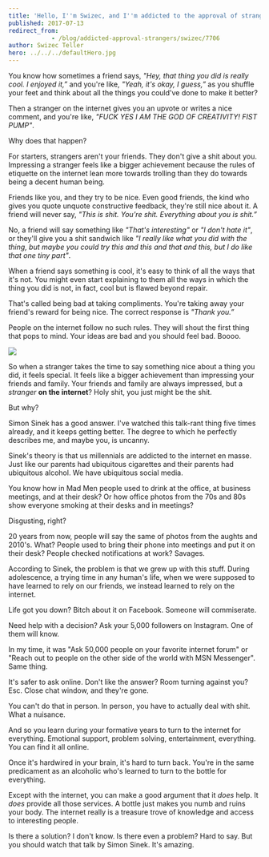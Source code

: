 ```yaml
---
title: 'Hello, I''m Swizec, and I''m addicted to the approval of strangers on the internet.'
published: 2017-07-13
redirect_from: 
            - /blog/addicted-approval-strangers/swizec/7706
author: Swizec Teller
hero: ../../../defaultHero.jpg
---
```

You know how sometimes a friend says, _"Hey, that thing you did is really cool. I enjoyed it,”_ and you're like, _"Yeah, it's okay, I guess,”_ as you shuffle your feet and think about all the things you could've done to make it better?



Then a stranger on the internet gives you an upvote or writes a nice comment, and you're like, _"FUCK YES I AM THE GOD OF CREATIVITY! FIST PUMP"_.



Why does that happen?



For starters, strangers aren't your friends. They don't give a shit about you. Impressing a stranger feels like a bigger achievement because the rules of etiquette on the internet lean more towards trolling than they do towards being a decent human being.



Friends like you, and they try to be nice. Even good friends, the kind who gives you quote unquote constructive feedback, they're still nice about it. A friend will never say, _"This is shit. You're shit. Everything about you is shit.”_



No, a friend will say something like _"That's interesting"_ or _"I don't hate it"_, or they'll give you a shit sandwich like _"I really like what you did with the thing, but maybe you could try this and this and that and this, but I do like that one tiny part"_.



When a friend says something is cool, it's easy to think of all the ways that it's not. You might even start explaining to them all the ways in which the thing you did is not, in fact, cool but is flawed beyond repair.



That's called being bad at taking compliments. You're taking away your friend's reward for being nice. The correct response is _"Thank you.”_



People on the internet follow no such rules. They will shout the first thing that pops to mind. Your ideas are bad and you should feel bad. Boooo.



![](./img/IjHUeOM.png)



So when a stranger takes the time to say something nice about a thing you did, it feels special. It feels like a bigger achievement than impressing your friends and family. Your friends and family are always impressed, but a _stranger_ **on the internet**? Holy shit, you just might be the shit.



But why?



Simon Sinek has a good answer. I've watched this talk-rant thing five times already, and it keeps getting better. The degree to which he perfectly describes me, and maybe you, is uncanny.





Sinek's theory is that us millennials are addicted to the internet en masse. Just like our parents had ubiquitous cigarettes and their parents had ubiquitous alcohol. We have ubiquitous social media.



You know how in Mad Men people used to drink at the office, at business meetings, and at their desk? Or how office photos from the 70s and 80s show everyone smoking at their desks and in meetings?



Disgusting, right?



20 years from now, people will say the same of photos from the aughts and 2010's. What? People used to bring their phone into meetings and put it on their desk? People checked notifications at work? Savages.



According to Sinek, the problem is that we grew up with this stuff. During adolescence, a trying time in any human's life, when we were supposed to have learned to rely on our friends, we instead learned to rely on the internet.



Life got you down? Bitch about it on Facebook. Someone will commiserate.



Need help with a decision? Ask your 5,000 followers on Instagram. One of them will know.



In my time, it was "Ask 50,000 people on your favorite internet forum" or "Reach out to people on the other side of the world with MSN Messenger". Same thing.



It's safer to ask online. Don't like the answer? Room turning against you? Esc. Close chat window, and they're gone.



You can't do that in person. In person, you have to actually deal with shit. What a nuisance.



And so you learn during your formative years to turn to the internet for everything. Emotional support, problem solving, entertainment, everything. You can find it all online.



Once it's hardwired in your brain, it's hard to turn back. You're in the same predicament as an alcoholic who's learned to turn to the bottle for everything.



Except with the internet, you can make a good argument that it _does_ help. It _does_ provide all those services. A bottle just makes you numb and ruins your body. The internet really is a treasure trove of knowledge and access to interesting people.



Is there a solution? I don't know. Is there even a problem? Hard to say. But you should watch that talk by Simon Sinek. It's amazing.